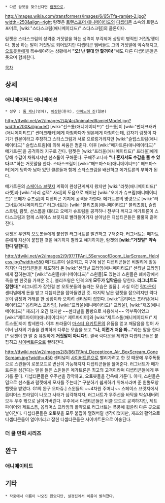  * 다른 람젯을 찾으신다면 [[람젯]]으로.

http://images.wikia.com/transformers/images/6/65/Tfa-ramjet-2.jpg?width=250&align=right
람젯은 [[트랜스포머 애니메이티드]]의 [[디셉티콘]] 소속의 트랜스포머로, [wiki:"스타스크림(애니메이티드)" 스타스크림]의 클론이다.

람젯은 스타스크림의 성격중 거짓말을 하는 성격이 부각되어 상당히 병적인 거짓말쟁이다. 항상 하는 말이 거짓말로 되어있지만 디셉티콘 멤버들도 그의 거짓말에 익숙해지고, [[오토봇]]들에게 복수해야하는 상황에서 '''"오! 난 절대 안 할꺼야!"'''해도 다른 디셉티콘들은 웃으며 함께한다.

[[목차]]

== 상세 ==
=== 애니메이티드 애니메이션 ===
 * 성우 : [[톰 케니]](영어), [[이상헌]](한국), [[야마노이 진]](일본)

http://tfwiki.net/w2/images2/4/4c/AnimatedRamjetModel.jpg?width=200&align=left
[wiki:"선스톰(애니메이티드)" 선스톰]이 [wiki:"썬더크래커(애니메이티드)" 썬더크래커]에게 아첨하다가 원본에게 아첨하는데, 갑자기 람젯이 자기가 원본이라고 주장하고 스타스크림과 서로 으르렁거리지만 [wiki:"슬립스트림(애니메이티드)" 슬립스트림]에 의해 싸움은 멈춘다. 이후 [wiki:"메가트론(애니메이티드)" 메가트론]을 공격하러 지구로 간다. 람젯은 [wiki:"프라울(애니메이티드)" 프라울]에게 당해 수갑이 채워지지만 선스톰이 구해준다. 구해주고나자 '''"나 혼자서도 수갑을 풀 수 있다고."'''하는 거짓말을 한다. 스타스크림이 [wiki:"헤드마스터(애니메이티드)" 헤드마스터]에게 당하자 남아 있던 클론들과 함께 스타스크림을 배신하고 메가트론의 부하가 된다.

메가트론의 [[스페이스 브릿지]] 계획이 완성단계까지 왔지만 [wiki:"라쳇(애니메이티드)" 라쳇]과 [wiki:"사리 섬댁" 사리]의 도움으로 깨어난 [wiki:"오메가 슈프림(애니메이티드)" 오메가 슈프림]이 디셉티콘 기지에 공격을 가한다. 메가트론의 명령으로 [wiki:"러그너트(애니메이티드)" 러그너트]는 [wiki:"블리츠윙(애니메이티드)" 블리츠윙], 슬립스트림, 람젯, 선스톰을 대리고 오메가 슈프림을 공격하나 전부다 깨지고 메가트론이 스타스크림과 함께 스페이스 브릿지로 빨려들어가자 살아남은 디셉티콘들은 뿔뿔히 흩어진다.

람젯은 우연히 오토봇들에게 붙잡힌 러그너트를 발견하고 구해준다. 러그너트는 메가트론에게 자신이 붙잡힌 것을 얘기하지 말라고 얘기하지만, 람젯의 '''[wiki:"거짓말" 약속한다 말한다]'''.

http://tfwiki.net/w2/images2/9/97/TFAni_5ServosofDoom_LiarScream_Helpless.jpg?width=550
메가트론이 실종되고, 지구에 남은 디셉티콘들은 비밀리에 활동하지만 디셉티콘들을 체포하러 온 [wiki:"센티널 프라임(애니메이티드)" 센티널 프라임]에게 잡히는데[* [wiki:"스윈들(애니메이티드)" 스윈들]도 있는데 스윈들은 폐차장에서 죽을 뻔 한것을 가져온 것.], 블리츠윙은 인격 3개 '''모두가 입막음'''을 당한다. '''러그너트도 잡힌다'''[* 러그너트가 잡힌걸 본 오토봇들의 놀라는 모습은 일품.]. 사실 이건 [[락다운(애니메이티드)|락다운]]이 센티널에게 돈을 받고 디셉티콘을 잡아들였던 것. 마지막 남은 람젯을 잡으려지만 락다운이 람젯과 거래를 한 상황이라 오히려 센티널이 잡힌다. [wiki:"옵티머스 프라임(애니메이티드)" 옵티머스 프라임], [wiki:"프라울(애니메이티드)" 프라울], [wiki:"재즈(애니메이티드)" 재즈]가 오긴 했지만 ~~센티널을 몸빵으로 사용해서~~ 역부족이었고 [wiki:"제트파이어(애니메이티드)" 제트파이어]와 [wiki:"제트스톰(애니메이티드)" 제트스톰]까지 합세한다. 이후 프라울이 [[마스터 요키트론]]의 유품을 얻고 깨달음을 얻어 사이버 닌자의 기술을 완벽하게 다루는 모습을 보고 '''"나, 이런거 처음 봐…"'''라는 말을 한다[* 람젯이 한 말 중 유일하게 '''거짓말이 아니다!''']. 결국 락다운을 제외한 디셉티콘들은 붙잡히고 [[사이버트론]]으로 끌려간다.

http://tfwiki.net/w2/images2/8/86/TFAni_Decepticon_Air_BoxScream_ConeScream.jpg?width=450
센티널이 [[사이버트론]]으로 빨리가려고 한 것 때문에 우주폭풍으로 스윈들이 로봇모드로 변신이 가능해지자 디셉티콘들을 풀어준다. 러그너트가 메가트론을 섬긴다는 말을 들은 스윈들은 메가트론은 최고의 고객이라며 디셉티콘들에게 무기를 준다. 디셉티콘들은 우주선을 장악하고, 오토봇들을 감옥에 가둔다. 이때, 스윈들은 덤으로 선스톰과 람젯에게 모자를 주는데[* 구분하기 쉽게하기 위해서라며 준 원뿔모양 헬멧을 받았다. G1의 완구 오마쥬.] 스윈들의 ~~4차원 주머니~~ 스페이스 브릿지에서 옵티머스 프라임이 나오고 사태가 심각해지자, 러그너트가 우주선을 바닥을 박살내버려 모두 우주 밖으로 날아가버린다. 우주에서 디셉티콘들은 비클 모드로 공격하지만, 제트파이어와 제트스톰, 옵티머스 프라임의 활약으로 러그너트는 폭풍에 휩쓸려 다른 곳으로 날아간다. 디셉티콘들은 오토봇을 모두 붙잡아 열려버릴 생각이었지만, 재즈의 활약으로 디셉티콘들이 얼어버리고 잡힌 디셉티콘들은 사이버트론으로 이송된다.

=== 더 쿨 만화 시리즈 ===

== 완구 ==
=== 애니메이티드 ===

== 기타 ==
 * 작중에서 이름이 나오진 않았지만, 설정집에서 이름이 밝혀졌다.

